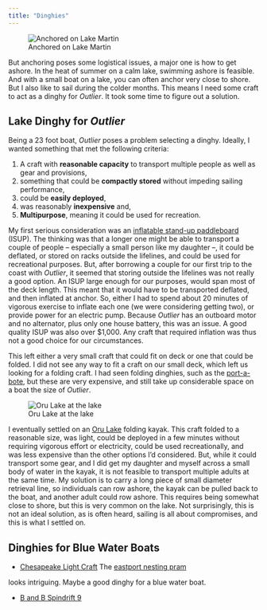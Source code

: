 ```yaml
---
title: "Dinghies"
---
```




![Anchored on Lake Martin](images/no2woods.jpg){fig-align="left"}

But anchoring poses some logistical issues, a major one is how
to get ashore.
In the heat of summer on a calm lake, swimming ashore is feasible.
And with a small boat on a lake, you can often anchor very close to shore.
But I also like to sail during the colder months.
This means I need some craft to act as a dinghy for *Outlier*. It took some time to figure out a solution.

## Lake Dinghy for *Outlier* 

Being a 23 foot boat, *Outlier* poses a problem selecting a dinghy. 
Ideally, I wanted something that met the following criteria:

1. A craft with **reasonable capacity** to transport multiple people as well as gear and provisions,
2. something that could be **compactly stored** without impeding sailing performance, 
3. could be **easily deployed**,
4. was reasonably **inexpensive** and,
5. **Multipurpose**, meaning it could be used for recreation.

My first serious consideration was an [inflatable stand-up paddleboard](https://en.wikipedia.org/wiki/Standup_paddleboarding) (ISUP).
The thinking was that a longer one might be able to transport a couple of people -- especially a small person like my daughter --, it could be deflated, or stored on racks outside the lifelines, and could be used for recreational purposes.
But, after borrowing a couple for our first trip to the coast with *Outlier*, it seemed that storing outside the lifelines was not really a good option.
An ISUP large enough for our purposes, would span most of the deck length.
This meant that it would have to be transported deflated, and then inflated at anchor.
So, either I had to spend about 20 minutes of vigorous exercise to inflate each one (we were considering getting two), or provide power for an electric pump. 
Because *Outlier* has an outboard motor and no alternator, plus only one house battery, this was an issue.
A good quality ISUP was also over $1,000.
Any craft that required inflation was thus not a good choice for our circumstances.

This left either a very small craft that could fit on deck or one that could be folded.
I did not see any way to fit a craft on our small deck, which left us looking for a folding craft.
I had seen folding dinghies, such as the [port-a-bote](https://portabote.com/product/portabote-alpha/), but these are very expensive, and still take up considerable space on a boat the size of *Outlier*. 

![Oru Lake at the lake](images/orusandyshore.jpeg)

I eventually settled on an [Oru Lake](https://www.orukayak.com/products/lake) folding kayak.
This craft folded to a reasonable size, was light, could be deployed in a few minutes without requiring vigorous effort or electricity, could be used recreationally, and was less expensive than the other options I'd considered.
But, while it could transport some gear, and I did get my daughter and myself across a small body of water in the kayak, it is not feasible to transport multiple adults at the same time.
My solution is to carry a long piece of small diameter retrieval line, so individuals can row ashore, the kayak can be pulled back to the boat, and another adult could row ashore.
This requires being somewhat close to shore, but this is very common on the lake.
Not surprisingly, this is not an ideal solution, as is often heard, sailing is all about compromises, and this is what I settled on.

## Dinghies for Blue Water Boats

* [Chesapeake Light Craft](https://www.clcboats.com/index.php)
The [eastport nesting pram](https://www.clcboats.com/shop/boats/wooden-sailboat-kits/eastport-pram/eastport-nesting-dinghy.html)

looks intriguing. Maybe a good dinghy for a blue water boat.

* [B and B Spindrift 9](https://bandbyachtdesigns.com/s9)